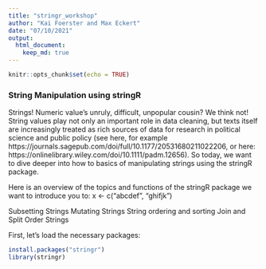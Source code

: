 ```yaml
---
title: "stringr_workshop"
author: "Kai Foerster and Max Eckert"
date: "07/10/2021"
output:
  html_document:
    keep_md: true
---
```


```r
knitr::opts_chunk$set(echo = TRUE)
```

### String Manipulation using stringR

Strings! Numeric value's unruly, difficult, unpopular cousin? We think not! String values play not only an important role in data cleaning, but texts itself are increasingly treated as rich sources of data for research in political science and public policy (see here, for example https://journals.sagepub.com/doi/full/10.1177/20531680211022206, or here: https://onlinelibrary.wiley.com/doi/10.1111/padm.12656). So today, we want to dive deeper into how to basics of manipulating strings using the stringR package. 

Here is an overview of the topics and functions of the stringR package we want to introduce you to:
x <- c("abcdef", "ghifjk")

Subsetting Strings
Mutating Strings
String ordering and sorting
Join and Split
Order Strings








First, let's load the necessary packages:
```r
install.packages("stringr")
library(stringr)
```

